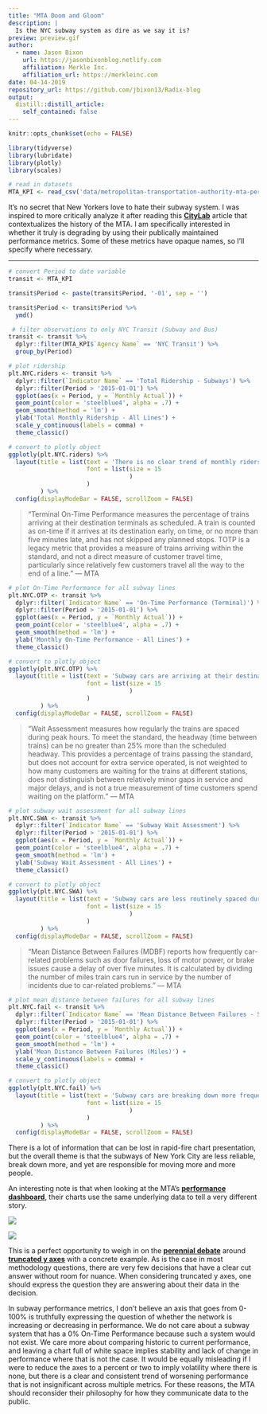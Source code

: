 ---
title: "MTA Doom and Gloom"
description: |
  Is the NYC subway system as dire as we say it is?
preview: preview.gif   
author:
  - name: Jason Bixon
    url: https://jasonbixonblog.netlify.com
    affiliation: Merkle Inc.
    affiliation_url: https://merkleinc.com
date: 04-14-2019
repository_url: https://github.com/jbixon13/Radix-blog
output:
  distill::distill_article:
    self_contained: false
---

```{r setup, include=FALSE}
knitr::opts_chunk$set(echo = FALSE)
```


```{r message=FALSE, echo=FALSE, warning=FALSE}
library(tidyverse)
library(lubridate)
library(plotly)
library(scales)
```


```{r message=FALSE, echo=FALSE}
# read in datasets 
MTA_KPI <- read_csv('data/metropolitan-transportation-authority-mta-performance-indicators-per-agency-beginning-2008.csv')    # MTA KPI performance data 
```


It's no secret that New Yorkers love to hate their subway system. I was inspired to more critically analyze it after reading this [**CityLab**](https://www.citylab.com/transportation/2018/04/why-new-york-city-stopped-building-subways/557567/) article that contextualizes the history of the MTA. I am specifically interested in whether it truly is degrading by using their publically maintained performance metrics. Some of these metrics have opaque names, so I'll specify where necessary.  

***  

```{r echo=FALSE}
# convert Period to date variable
transit <- MTA_KPI

transit$Period <- paste(transit$Period, '-01', sep = '')

transit$Period <- transit$Period %>%
  ymd()

 # filter observations to only NYC Transit (Subway and Bus)
transit <- transit %>% 
  dplyr::filter(MTA_KPI$`Agency Name` == 'NYC Transit') %>%
  group_by(Period) 
```

```{r echo=FALSE, message=FALSE, out.width='100%'}
# plot ridership 
plt.NYC.riders <- transit %>% 
  dplyr::filter(`Indicator Name` == 'Total Ridership - Subways') %>%
  dplyr::filter(Period > '2015-01-01') %>% 
  ggplot(aes(x = Period, y = `Monthly Actual`)) + 
  geom_point(color = 'steelblue4', alpha = .7) + 
  geom_smooth(method = 'lm') + 
  ylab('Total Monthly Ridership - All Lines') +
  scale_y_continuous(labels = comma) +
  theme_classic()

# convert to plotly object
ggplotly(plt.NYC.riders) %>%
  layout(title = list(text = 'There is no clear trend of monthly ridership',
                      font = list(size = 15
                                  )
                      )
         ) %>% 
  config(displayModeBar = FALSE, scrollZoom = FALSE)
```

> "Terminal On-Time Performance measures the percentage of trains arriving at their destination terminals as scheduled. A train is counted as on-time if it arrives at its destination early, on time, or no more than five minutes late, and has not skipped any planned stops. TOTP is a legacy metric that provides a measure of trains arriving within the standard, and not a direct measure of customer travel time, particularly since relatively few customers travel all the way to the end of a line." --- MTA

```{r echo=FALSE, message=FALSE, out.width='100%'}
# plot On-Time Performance for all subway lines
plt.NYC.OTP <- transit %>% 
  dplyr::filter(`Indicator Name` == 'On-Time Performance (Terminal)') %>%
  dplyr::filter(Period > '2015-01-01') %>% 
  ggplot(aes(x = Period, y = `Monthly Actual`)) + 
  geom_point(color = 'steelblue4', alpha = .7) + 
  geom_smooth(method = 'lm') + 
  ylab('Monthly On-Time Performance - All Lines') +
  theme_classic()

# convert to plotly object
ggplotly(plt.NYC.OTP) %>% 
  layout(title = list(text = 'Subway cars are arriving at their destination on schedule less.',
                      font = list(size = 15
                                  )
                      )
         ) %>% 
  config(displayModeBar = FALSE, scrollZoom = FALSE)
```

> "Wait Assessment measures how regularly the trains are spaced during peak hours. To meet the standard, the headway (time between trains) can be no greater than 25% more than the scheduled headway. This provides a percentage of trains passing the standard, but does not account for extra service operated, is not weighted to how many customers are waiting for the trains at different stations, does not distinguish between relatively minor gaps in service and major delays, and is not a true measurement of time customers spend waiting on the platform." --- MTA

```{r echo=FALSE, message=FALSE, out.width='100%'}
# plot subway wait assessment for all subway lines
plt.NYC.SWA <- transit %>% 
  dplyr::filter(`Indicator Name` == 'Subway Wait Assessment') %>%
  dplyr::filter(Period > '2015-01-01') %>% 
  ggplot(aes(x = Period, y = `Monthly Actual`)) + 
  geom_point(color = 'steelblue4', alpha = .7) + 
  geom_smooth(method = 'lm') +
  ylab('Subway Wait Assessment - All Lines') +
  theme_classic()

# convert to plotly object
ggplotly(plt.NYC.SWA) %>% 
  layout(title = list(text = 'Subway cars are less routinely spaced during peak hours.', 
                      font = list(size = 15
                                  )
                      )
         ) %>% 
  config(displayModeBar = FALSE, scrollZoom = FALSE) 
```

> "Mean Distance Between Failures (MDBF) reports how frequently car-related problems such as door failures, loss of motor power, or brake issues cause a delay of over five minutes. It is calculated by dividing the number of miles train cars run in service by the number of incidents due to car‐related problems." --- MTA

```{r echo=FALSE, message=FALSE, out.width='100%'}
# plot mean distance between failures for all subway lines 
plt.NYC.fail <- transit %>% 
  dplyr::filter(`Indicator Name` == 'Mean Distance Between Failures - Subways') %>%
  dplyr::filter(Period > '2015-01-01') %>% 
  ggplot(aes(x = Period, y = `Monthly Actual`)) + 
  geom_point(color = 'steelblue4', alpha = .7) + 
  geom_smooth(method = 'lm') +
  ylab('Mean Distance Between Failures (Miles)') +
  scale_y_continuous(labels = comma) +
  theme_classic()

# convert to plotly object
ggplotly(plt.NYC.fail) %>% 
  layout(title = list(text = 'Subway cars are breaking down more frequently.',
                      font = list(size = 15
                                  )
                      )
         ) %>% 
  config(displayModeBar = FALSE, scrollZoom = FALSE)
```

There is a lot of information that can be lost in rapid-fire chart presentation, but the overall theme is that the subways of New York City are less reliable, break down more, and yet are responsible for moving more and more people.

An interesting note is that when looking at the MTA's [**performance dashboard**](http://dashboard.mta.info/), their charts use the same underlying data to tell a very different story. 

![](MTA-dash2.jpg)

![](MTA-dash1.jpg)

This is a perfect opportunity to weigh in on the [**perennial debate**](https://qz.com/418083/its-ok-not-to-start-your-y-axis-at-zero/) around [**truncated y axes**](https://guides.library.duke.edu/datavis/topten) with a concrete example. As is the case in most methodology questions, there are very few decisions that have a clear cut answer without room for nuance. When considering truncated y axes, one should express the question they are answering about their data in the decision.  

In subway performance metrics, I don't believe an axis that goes from 0-100% is truthfully expressing the question of whether the network is increasing or decreasing in performance. We do not care about a subway system that has a 0% On-Time Performance because such a system would not exist. We care more about comparing historic to current performance, and leaving a chart full of white space implies stability and lack of change in performance where that is not the case. It would be equally misleading if I were to reduce the axes to a percent or two to imply volatility where there is none, but there is a clear and consistent trend of worsening performance that is not insignificant across multiple metrics. For these reasons, the MTA should reconsider their philosophy for how they communicate data to the public.   